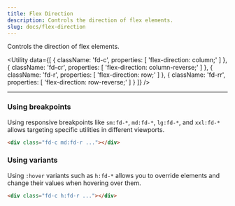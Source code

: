 ```yaml
---
title: Flex Direction
description: Controls the direction of flex elements.
slug: docs/flex-direction
---
```


Controls the direction of flex elements.

<Utility
  data={[
    {
      className: 'fd-c',
      properties: [
        'flex-direction: column;'
      ]
    },
    {
      className: 'fd-cr',
      properties: [
        'flex-direction: column-reverse;'
      ]
    },
    {
      className: 'fd-r',
      properties: [
        'flex-direction: row;'
      ]
    },
    {
      className: 'fd-rr',
      properties: [
        'flex-direction: row-reverse;'
      ]
    }
  ]}
/>

---

### Using breakpoints

Using responsive breakpoints like `sm:fd-*`, `md:fd-*`, `lg:fd-*`, and `xxl:fd-*` allows targeting specific utilities in different viewports.

```html "md:fd-r"
<div class="fd-c md:fd-r ..."></div>
```

### Using variants

Using `:hover` variants such as `h:fd-*` allows you to override elements and change their values when hovering over them.

```html "h:fd-r"
<div class="fd-c h:fd-r ..."></div>
```
